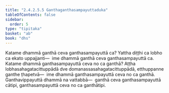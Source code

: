 ```yaml
---
title: "2.4.2.5.5 Ganthaganthasampayuttaduka"
tableOfContents: false
sidebar:
  order: 5
type: "tipitaka"
basket: "ab"
book: "dhs"
---
```



<DynamicBreadcrumb />

<Division number="1497" book="dhs" bookNo="29" page="283">

<Paragraph number="2208" book="dhs">
Katame dhammā ganthā ceva ganthasampayuttā ca? Yattha diṭṭhi ca lobho ca ekato uppajjanti—  ime dhammā ganthā ceva ganthasampayuttā ca.
</Paragraph>

</Division>
<Division number="1498" book="dhs" bookNo="29" page="283">

<Paragraph number="2209" book="dhs">
Katame dhammā ganthasampayuttā ceva no ca ganthā? Aṭṭha lobhasahagatacittuppādā dve domanassasahagatacittuppādā, etthuppanne ganthe ṭhapetvā—  ime dhammā ganthasampayuttā ceva no ca ganthā. Ganthavippayuttā dhammā na vattabbā—  ganthā ceva ganthasampayuttā cātipi, ganthasampayuttā ceva no ca ganthātipi.
</Paragraph>
</Division>